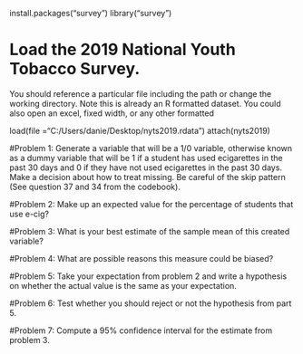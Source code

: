 install.packages("survey")
library("survey")

# Load the 2019 National Youth Tobacco Survey.
You should reference a particular file including the path or change the working directory. Note this is already an R formatted dataset. You could also open an excel, fixed width, or any other formatted 

load(file ="C:/Users/danie/Desktop/nyts2019.rdata")
attach(nyts2019)

#Problem 1: 
Generate a variable that will be a 1/0 variable, otherwise known as a dummy variable that will be 1 if a student has used ecigarettes in the past 30 days and 0 if they have not used ecigarettes in the past 30 days. Make a decision about how to treat missing. Be careful of the skip pattern (See question 37 and 34 from the codebook).

#Problem 2:
Make up an expected value for the percentage of students that use e-cig?


#Problem 3: 
What is your best estimate of the sample mean of this created variable?


#Problem 4: 
What are possible reasons this measure could be biased?


#Problem 5: 
Take your expectation from problem 2 and write a hypothesis on whether the actual value is the same as your expectation.

#Problem 6: 
Test whether you should reject or not the hypothesis from part 5.

#Problem 7: 
Compute a 95% confidence interval for the estimate from problem 3.






